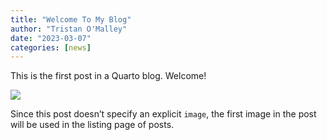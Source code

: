 ```yaml
---
title: "Welcome To My Blog"
author: "Tristan O'Malley"
date: "2023-03-07"
categories: [news]
---
```


This is the first post in a Quarto blog. Welcome!

![](thumbnail.jpg)

Since this post doesn't specify an explicit `image`, the first image in the post will be used in the listing page of posts.
